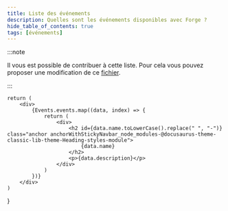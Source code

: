 ```yaml
---
title: Liste des événements
description: Quelles sont les événements disponibles avec Forge ?
hide_table_of_contents: true
tags: [événements]
---
```



:::note

Il vous est possible de contribuer à cette liste. Pour cela vous pouvez proposer une modification de ce [fichier](https://www.youtube.com/watch?v=dQw4w9WgXcQ).

:::

    return (
        <div>
            {Events.events.map((data, index) => {
                return (
                    <div>
                        <h2 id={data.name.toLowerCase().replace(" ", "-")} class="anchor anchorWithStickyNavbar_node_modules-@docusaurus-theme-classic-lib-theme-Heading-styles-module">
                            {data.name}
                        </h2>
                        <p>{data.description}</p>
                    </div>
                )
            })}
        </div>
    )
}